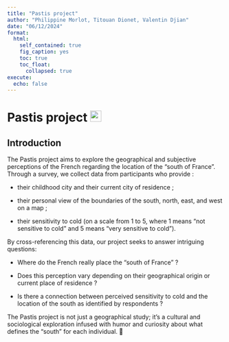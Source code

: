 ```yaml
---
title: "Pastis project"
author: "Philippine Morlot, Titouan Dionet, Valentin Djian"
date: "06/12/2024"
format:
  html:
    self_contained: true
    fig_caption: yes
    toc: true
    toc_float:
      collapsed: true
execute:
  echo: false
---
```


# Pastis project ![](/illustrations/emoji_pastis.png){width="26"} {.unnumbered}

## Introduction

The Pastis project aims to explore the geographical and subjective perceptions of the French regarding the location of the "south of France". Through a survey, we collect data from participants who provide :

-   their childhood city and their current city of residence ;

-   their personal view of the boundaries of the south, north, east, and west on a map ;

-   their sensitivity to cold (on a scale from 1 to 5, where 1 means "not sensitive to cold" and 5 means "very sensitive to cold").

By cross-referencing this data, our project seeks to answer intriguing questions:

-   Where do the French really place the "south of France" ?

-   Does this perception vary depending on their geographical origin or current place of residence ?

-   Is there a connection between perceived sensitivity to cold and the location of the south as identified by respondents ?

The Pastis project is not just a geographical study; it’s a cultural and sociological exploration infused with humor and curiosity about what defines the "south" for each individual. 🍹
